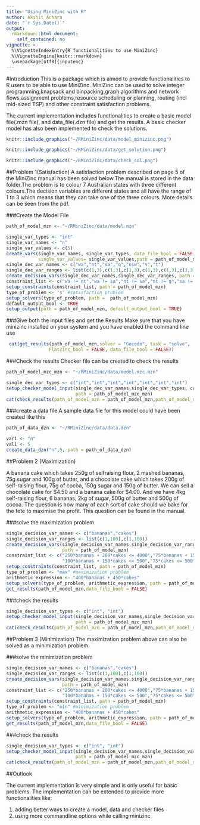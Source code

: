 ```yaml
---
title: "Using MiniZinc with R"
author: Akshit Achara 
date: "`r Sys.Date()`"
output: 
  rmarkdown::html_document:
    self_contained: no
vignette: >
  %\VignetteIndexEntry{R functionalities to use MiniZinc}
  %\VignetteEngine{knitr::rmarkdown}
  \usepackage[utf8]{inputenc}
---
```

#Introduction
This is a package which is aimed to provide functionalities to R users to be able to use MiniZinc.
MiniZinc can be used to solve integer programming,knapsack and binpacking,graph algorithms and 
network flows,assignment problems,resource scheduling or planning, routing (incl mid-sized TSP)
and other constraint satisfaction problems.

The current implementation includes functionalities to create a basic model file(.mzn file), and 
data_file(.dzn file) and get the results. A basic checker model has also been implemented to check the solutions. 

```r
knitr::include_graphics("~/RMiniZinc/data/model_minizinc.png")
```

```r
knitr::include_graphics("~/RMiniZinc/data/get_solution.png")
```

```r
knitr::include_graphics("~/RMiniZinc/data/check_sol.png")
```

##Problem 1(Satisfaction)
A satisfaction problem described on page 5 of the MiniZinc manual has been solved below.The manual is stored in the data folder.The problem is to colour 7 Australian states with three different colours.The decision variables are different states and all have the range of 1 to 3 which means that they can take one of the three colours. More details can be seen from the pdf.



###Create the Model File
```r
path_of_model_mzn <- "~/RMiniZinc/data/model.mzn"
```
```r
single_var_types <- "int"
single_var_names <- "n"
single_var_values <- c(5)
create_vars(single_var_names, single_var_types, data_file_bool = FALSE, 
            single_var_values= single_var_values,path = path_of_model_mzn)
single_dec_var_names <- c("wa","nt","sa","q","nsw","v","t")
single_dec_var_ranges <- list(c(1,3),c(1,3),c(1,3),c(1,3),c(1,3),c(1,3),c(1,3))
create_decision_vars(single_dec_var_names,single_dec_var_ranges, path = path_of_model_mzn)
constraint_list <- c("wa != nt","wa != sa","nt != sa","nt != q","sa != q","sa != nsw","sa != v","q != nsw","nsw != v")
setup_constraints(constraint_list, path = path_of_model_mzn)
type_of_problem <- 's' #satisfaction problem
setup_solvers(type_of_problem, path =  path_of_model_mzn)
default_output_bool <- TRUE
setup_output(path = path_of_model_mzn, default_output_bool = TRUE)

```



###Give both the input files and get the Results
Make sure that you have minizinc installed on your system and you have enabled the command line use
```r
 cat(get_results(path_of_model_mzn,solver = "Gecode", task = "solve",
                FlatZinc_bool = FALSE, data_file_bool = FALSE))
```

###Check the results
Checker file can be created to check the results
```r
path_of_model_mzc_mzn <- "~/RMiniZinc/data/model.mzc.mzn"
```
```r
single_dec_var_types <- c("int","int","int","int","int","int","int")
setup_checker_model_input(single_dec_var_names,single_dec_var_types, constraint_list,
                          path = path_of_model_mzc_mzn)
cat(check_results(path_of_model_mzn = path_of_model_mzn,path_of_model_mzc_mzn = path_of_model_mzc_mzn))
```

###create a data file 
A sample data file for this model could have been created like this
```r
path_of_data_dzn <- "~/RMiniZinc/data/data.dzn"
```
```r
var1 <- "n"
val1 <- 5
create_data_dzn("n",5, path = path_of_data_dzn)
```

##Problem 2 (Maximization)

A banana cake which takes 250g of selfraising flour, 2 mashed bananas, 75g sugar and 100g of butter, and a chocolate cake which takes 200g of self-raising flour, 75g of cocoa, 150g sugar and 150g of butter. We can sell a
chocolate cake for \$4.50 and a banana cake for \$4.00. And we have 4kg self-raising flour, 6
bananas, 2kg of sugar, 500g of butter and 500g of cocoa. The question is how many of each
sort of cake should we bake for the fete to maximise the profit. This question can be found in the manual.

###solve the maximization problem
```r
single_decision_var_names <- c("bananas","cakes")
single_decision_var_ranges <- list(c(1,100),c(1,100))
create_decision_vars(single_decision_var_names,single_decision_var_ranges, append_bool = FALSE,
                     path = path_of_model_mzn)
constraint_list <- c("250*bananas + 200*cakes <= 4000","75*bananas + 150*cakes <= 2000",
                     "100*bananas + 150*cakes <= 500","75*cakes <= 500")
setup_constraints(constraint_list, path = path_of_model_mzn)
type_of_problem <- "max" #maximization problem
arithmetic_expression <- "400*bananas + 450*cakes"
setup_solvers(type_of_problem, arithmetic_expression, path = path_of_model_mzn)
get_results(path_of_model_mzn,data_file_bool = FALSE)

```

###check the results
```r
single_decision_var_types <- c("int", "int")
setup_checker_model_input(single_decision_var_names,single_decision_var_types, constraint_list,
                          path = path_of_model_mzc_mzn)
cat(check_results(path_of_model_mzn = path_of_model_mzn,path_of_model_mzc_mzn = path_of_model_mzc_mzn))
```

##Problem 3 (Minimization)
The maximization problem above can also be solved as a minimization problem.

###solve the minimization problem
```r
single_decision_var_names <- c("bananas","cakes")
single_decision_var_ranges <- list(c(1,100),c(1,100))
create_decision_vars(single_decision_var_names,single_decision_var_ranges, append_bool = FALSE,
                     path = path_of_model_mzn)
constraint_list <- c("250*bananas + 200*cakes <= 4000","75*bananas + 150*cakes <= 2000",
                     "100*bananas + 150*cakes <= 500","75*cakes <= 500")
setup_constraints(constraint_list, path = path_of_model_mzn)
type_of_problem <- "min" #minimization problem
arithmetic_expression <- "400*bananas + 450*cakes"
setup_solvers(type_of_problem, arithmetic_expression, path = path_of_model_mzn)
get_results(path_of_model_mzn,data_file_bool = FALSE)

```

###check the results
```r
single_decision_var_types <- c("int", "int")
setup_checker_model_input(single_decision_var_names,single_decision_var_types, constraint_list,
                          path = path_of_model_mzc_mzn)
cat(check_results(path_of_model_mzn = path_of_model_mzn,path_of_model_mzc_mzn = path_of_model_mzc_mzn))
```

##Outlook

The current implementation is very simple and is only useful for basic problems.
The implementation can be extended to provide more functionalities like:

1) adding better ways to create a model, data and checker files
2) using more commandline options while calling minizinc

